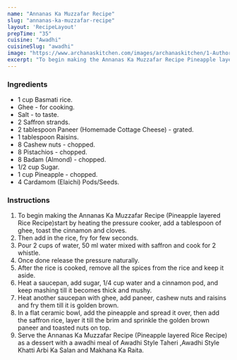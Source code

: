 ---
name: "Annanas Ka Muzzafar Recipe"
slug: "annanas-ka-muzzafar-recipe"
layout: 'RecipeLayout'
prepTime: "35"
cuisine: "Awadhi"
cuisineSlug: "awadhi"
image: "https://www.archanaskitchen.com/images/archanaskitchen/1-Author/sibyl_sunitha/Annanas_Ka_Muzzafar_Recipe_Pineapple_layered_Rice_Recipe_.jpg"
excerpt: "To begin making the Annanas Ka Muzzafar Recipe Pineapple layered Rice Recipestart  by heating the pressure cooker, add a tablespoon of ghee, toast the cinnamon and cloves"
---

### Ingredients

- 1 cup Basmati rice.
- Ghee - for cooking.
- Salt - to taste.
- 2 Saffron strands.
- 2 tablespoon Paneer (Homemade Cottage Cheese) - grated.
- 1 tablespoon Raisins.
- 8 Cashew nuts - chopped.
- 8 Pistachios - chopped.
- 8 Badam (Almond) - chopped.
- 1/2 cup Sugar.
- 1 cup Pineapple - chopped.
- 4 Cardamom (Elaichi) Pods/Seeds.

### Instructions

1. To begin making the Annanas Ka Muzzafar Recipe (Pineapple layered Rice Recipe)start  by heating the pressure cooker, add a tablespoon of ghee, toast the cinnamon and cloves.
1. Then add in the rice, fry for few seconds.
1. Pour 2 cups of water, 50 ml water mixed with saffron and cook for 2 whistle.
1. Once done release the pressure naturally.
1. After the rice is cooked, remove all the spices from the rice and keep it aside.
1. Heat a saucepan, add sugar, 1/4 cup water and a cinnamon pod, and keep mashing till it becomes thick and mushy.
1. Heat another saucepan with ghee, add paneer, cashew nuts and raisins and fry them till it is golden brown.
1. In a flat ceramic bowl, add the pineapple and spread it over, then add the saffron rice, layer it till the brim and sprinkle the golden brown paneer and toasted nuts on top.
1. Serve the Annanas Ka Muzzafar Recipe (Pineapple layered Rice Recipe) as a dessert with a awadhi meal of Awadhi Style Taheri ,Awadhi Style Khatti Arbi Ka Salan and Makhana Ka Raita.
